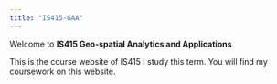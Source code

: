 ```yaml
---
title: "IS415-GAA"
---
```


Welcome to **IS415 Geo-spatial Analytics and Applications**

This is the course website of IS415 I study this term. You will find my coursework on this website.
